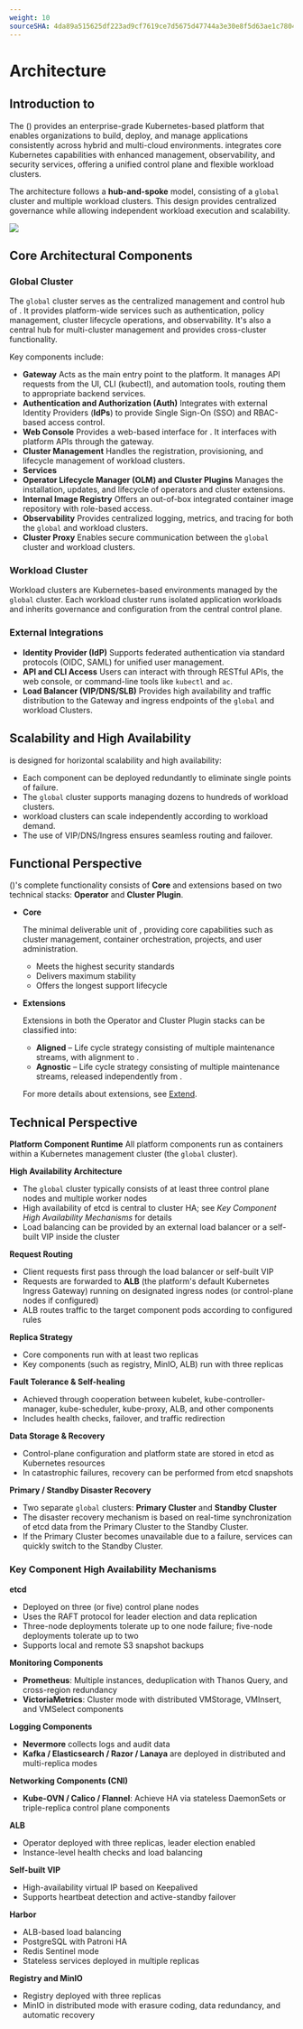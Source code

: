 ```yaml
---
weight: 10
sourceSHA: 4da89a515625df223ad9cf7619ce7d5675d47744a3e30e8f5d63ae1c78041c06
---
```


# Architecture

## Introduction to <Term name="product" />

The <Term name="product" /> (<Term name="productShort" />) provides an enterprise-grade Kubernetes-based platform that enables organizations to build, deploy, and manage applications consistently across hybrid and multi-cloud environments. <Term name="productShort" /> integrates core Kubernetes capabilities with enhanced management, observability, and security services, offering a unified control plane and flexible workload clusters.

The architecture follows a **hub-and-spoke** model, consisting of a `global` cluster and multiple workload clusters. This design provides centralized governance while allowing independent workload execution and scalability.

![](./assets/arch-overview.svg)

## Core Architectural Components

### Global Cluster

The `global` cluster serves as the centralized management and control hub of <Term name="productShort" />. It provides platform-wide services such as authentication, policy management, cluster lifecycle operations, and observability. It's also a central hub for multi-cluster management and provides cross-cluster functionality.

Key components include:

- **Gateway**
  Acts as the main entry point to the platform. It manages API requests from the UI, CLI (kubectl), and automation tools, routing them to appropriate backend services.
- **Authentication and Authorization (Auth)**
  Integrates with external Identity Providers (**IdPs**) to provide Single Sign-On (SSO) and RBAC-based access control.
- **Web Console**
  Provides a web-based interface for <Term name="productShort" />. It interfaces with platform APIs through the gateway.
- **Cluster Management**
  Handles the registration, provisioning, and lifecycle management of workload clusters.
- **<Term name="productShort" /> Services**
- **Operator Lifecycle Manager (OLM) and Cluster Plugins**
  Manages the installation, updates, and lifecycle of operators and cluster extensions.
- **Internal Image Registry**
  Offers an out-of-box integrated container image repository with role-based access.
- **Observability**
  Provides centralized logging, metrics, and tracing for both the `global` and workload clusters.
- **Cluster Proxy**
  Enables secure communication between the `global` cluster and workload clusters.

### Workload Cluster

Workload clusters are Kubernetes-based environments managed by the `global` cluster. Each workload cluster runs isolated application workloads and inherits governance and configuration from the central control plane.

### External Integrations

- **Identity Provider (IdP)**
  Supports federated authentication via standard protocols (OIDC, SAML) for unified user management.
- **API and CLI Access**
  Users can interact with <Term name="productShort" /> through RESTful APIs, the web console, or command-line tools like `kubectl` and `ac`.
- **Load Balancer (VIP/DNS/SLB)**
  Provides high availability and traffic distribution to the Gateway and ingress endpoints of the `global` and workload Clusters.

## Scalability and High Availability

<Term name="productShort" /> is designed for horizontal scalability and high availability:

- Each component can be deployed redundantly to eliminate single points of failure.
- The `global` cluster supports managing dozens to hundreds of workload clusters.
- workload clusters can scale independently according to workload demand.
- The use of VIP/DNS/Ingress ensures seamless routing and failover.

## Functional Perspective

<Term name="product" /> (<Term name="productShort" />)'s complete functionality consists of **<Term name="productShort" /> Core** and extensions based on two technical stacks: **Operator** and **Cluster Plugin**.

- **<Term name="productShort" /> Core**

  The minimal deliverable unit of <Term name="productShort" />, providing core capabilities such as cluster management, container orchestration, projects, and user administration.

  - Meets the highest security standards
  - Delivers maximum stability
  - Offers the longest support lifecycle

- **Extensions**

  Extensions in both the Operator and Cluster Plugin stacks can be classified into:

  - **Aligned** – Life cycle strategy consisting of multiple maintenance streams, with alignment to <Term name="productShort" />.
  - **Agnostic** – Life cycle strategy consisting of multiple maintenance streams, released independently from <Term name="productShort" />.

  For more details about extensions, see [Extend](../extend/index.mdx).

## Technical Perspective

**Platform Component Runtime**
All platform components run as containers within a Kubernetes management cluster (the `global` cluster).

**High Availability Architecture**

- The `global` cluster typically consists of at least three control plane nodes and multiple worker nodes
- High availability of etcd is central to cluster HA; see *Key Component High Availability Mechanisms* for details
- Load balancing can be provided by an external load balancer or a self-built VIP inside the cluster

**Request Routing**

- Client requests first pass through the load balancer or self-built VIP
- Requests are forwarded to **ALB** (the platform's default Kubernetes Ingress Gateway) running on designated ingress nodes (or control-plane nodes if configured)
- ALB routes traffic to the target component pods according to configured rules

**Replica Strategy**

- Core components run with at least two replicas
- Key components (such as registry, MinIO, ALB) run with three replicas

**Fault Tolerance & Self-healing**

- Achieved through cooperation between kubelet, kube-controller-manager, kube-scheduler, kube-proxy, ALB, and other components
- Includes health checks, failover, and traffic redirection

**Data Storage & Recovery**

- Control-plane configuration and platform state are stored in etcd as Kubernetes resources
- In catastrophic failures, recovery can be performed from etcd snapshots

**Primary / Standby Disaster Recovery**

- Two separate `global` clusters: **Primary Cluster** and **Standby Cluster**
- The disaster recovery mechanism is based on real-time synchronization of etcd data from the Primary Cluster to the Standby Cluster.
- If the Primary Cluster becomes unavailable due to a failure, services can quickly switch to the Standby Cluster.

### Key Component High Availability Mechanisms

**etcd**

- Deployed on three (or five) control plane nodes
- Uses the RAFT protocol for leader election and data replication
- Three-node deployments tolerate up to one node failure; five-node deployments tolerate up to two
- Supports local and remote S3 snapshot backups

**Monitoring Components**

- **Prometheus**: Multiple instances, deduplication with Thanos Query, and cross-region redundancy
- **VictoriaMetrics**: Cluster mode with distributed VMStorage, VMInsert, and VMSelect components

**Logging Components**

- **Nevermore** collects logs and audit data
- **Kafka / Elasticsearch / Razor / Lanaya** are deployed in distributed and multi-replica modes

**Networking Components (CNI)**

- **Kube-OVN / Calico / Flannel**: Achieve HA via stateless DaemonSets or triple-replica control plane components

**ALB**

- Operator deployed with three replicas, leader election enabled
- Instance-level health checks and load balancing

**Self-built VIP**

- High-availability virtual IP based on Keepalived
- Supports heartbeat detection and active-standby failover

**Harbor**

- ALB-based load balancing
- PostgreSQL with Patroni HA
- Redis Sentinel mode
- Stateless services deployed in multiple replicas

**Registry and MinIO**

- Registry deployed with three replicas
- MinIO in distributed mode with erasure coding, data redundancy, and automatic recovery
